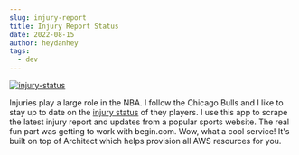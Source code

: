 ```yaml
---
slug: injury-report
title: Injury Report Status
date: 2022-08-15
author: heydanhey
tags:
  - dev
---
```


[![injury-status](/images/bulls.jpg)](https://injuries.heydanhey.com/)

Injuries play a large role in the NBA. I follow the Chicago Bulls and I like to stay up to date on the [injury status](https://injuries.heydanhey.com/) of they players. I use this app to scrape the latest injury report and updates from a popular sports website. The real fun part was getting to work with begin.com. Wow, what a cool service! It's built on top of Architect which helps provision all AWS resources for you.
